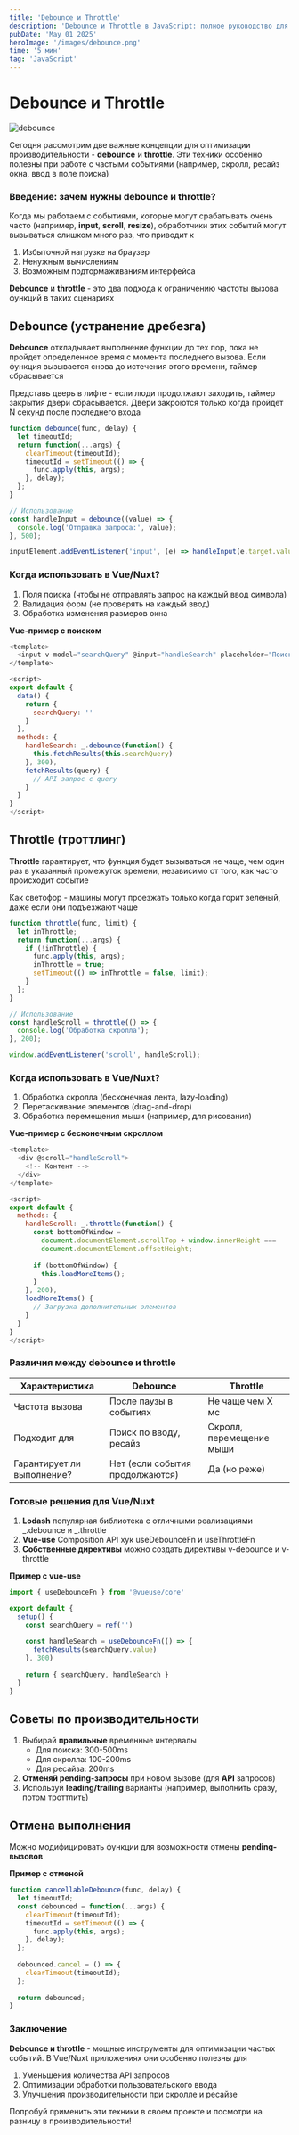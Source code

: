 ```yaml
---
title: 'Debounce и Throttle'
description: 'Debounce и Throttle в JavaScript: полное руководство для разработчиков'
pubDate: 'May 01 2025'
heroImage: '/images/debounce.png'
time: '5 мин'
tag: 'JavaScript'
---
```


# Debounce и Throttle

![debounce](/images/debounce.png)

Сегодня рассмотрим две важные концепции для оптимизации производительности - **debounce** и **throttle**. Эти техники особенно полезны при работе с частыми событиями (например, скролл, ресайз окна, ввод в поле поиска)

### Введение: зачем нужны debounce и throttle?

Когда мы работаем с событиями, которые могут срабатывать очень часто (например, **input**, **scroll**, **resize**), обработчики этих событий могут вызываться слишком много раз, что приводит к

1. Избыточной нагрузке на браузер
2. Ненужным вычислениям
3. Возможным подтормаживаниям интерфейса

**Debounce** и **throttle** - это два подхода к ограничению частоты вызова функций в таких сценариях

## Debounce (устранение дребезга)

**Debounce** откладывает выполнение функции до тех пор, пока не пройдет определенное время с момента последнего вызова. Если функция вызывается снова до истечения этого времени, таймер сбрасывается

Представь дверь в лифте - если люди продолжают заходить, таймер закрытия двери сбрасывается. Двери закроются только когда пройдет N секунд после последнего входа

```javascript
function debounce(func, delay) {
  let timeoutId;
  return function(...args) {
    clearTimeout(timeoutId);
    timeoutId = setTimeout(() => {
      func.apply(this, args);
    }, delay);
  };
}

// Использование
const handleInput = debounce((value) => {
  console.log('Отправка запроса:', value);
}, 500);

inputElement.addEventListener('input', (e) => handleInput(e.target.value));
```

### Когда использовать в Vue/Nuxt?

1. Поля поиска (чтобы не отправлять запрос на каждый ввод символа)
2. Валидация форм (не проверять на каждый ввод)
3. Обработка изменения размеров окна

**Vue-пример с поиском**

```javascript
<template>
  <input v-model="searchQuery" @input="handleSearch" placeholder="Поиск...">
</template>

<script>
export default {
  data() {
    return {
      searchQuery: ''
    }
  },
  methods: {
    handleSearch: _.debounce(function() {
      this.fetchResults(this.searchQuery)
    }, 300),
    fetchResults(query) {
      // API запрос с query
    }
  }
}
</script>
```

## Throttle (троттлинг)

**Throttle** гарантирует, что функция будет вызываться не чаще, чем один раз в указанный промежуток времени, независимо от того, как часто происходит событие

Как светофор - машины могут проезжать только когда горит зеленый, даже если они подъезжают чаще

```javascript
function throttle(func, limit) {
  let inThrottle;
  return function(...args) {
    if (!inThrottle) {
      func.apply(this, args);
      inThrottle = true;
      setTimeout(() => inThrottle = false, limit);
    }
  };
}

// Использование
const handleScroll = throttle(() => {
  console.log('Обработка скролла');
}, 200);

window.addEventListener('scroll', handleScroll);
```

### Когда использовать в Vue/Nuxt?

1. Обработка скролла (бесконечная лента, lazy-loading)
2. Перетаскивание элементов (drag-and-drop)
3. Обработка перемещения мыши (например, для рисования)

**Vue-пример с бесконечным скроллом**

```javascript
<template>
  <div @scroll="handleScroll">
    <!-- Контент -->
  </div>
</template>

<script>
export default {
  methods: {
    handleScroll: _.throttle(function() {
      const bottomOfWindow = 
        document.documentElement.scrollTop + window.innerHeight === 
        document.documentElement.offsetHeight;
      
      if (bottomOfWindow) {
        this.loadMoreItems();
      }
    }, 200),
    loadMoreItems() {
      // Загрузка дополнительных элементов
    }
  }
}
</script>
```

### Различия между debounce и throttle
 
| Характеристика             | Debounce                        | Throttle                 | 
|----------------------------|---------------------------------|--------------------------|
| Частота вызова             | После паузы в событиях          | Не чаще чем X мс         | 
| Подходит для               | Поиск по вводу, ресайз          | Скролл, перемещение мыши | 
| Гарантирует ли выполнение? | Нет (если события продолжаются) | Да (но реже)             | 


### Готовые решения для Vue/Nuxt

1. **Lodash** популярная библиотека с отличными реализациями _.debounce и _.throttle
2. **Vue-use** Composition API хук useDebounceFn и useThrottleFn
3. **Собственные директивы** можно создать директивы v-debounce и v-throttle

**Пример с vue-use**

```javascript
import { useDebounceFn } from '@vueuse/core'

export default {
  setup() {
    const searchQuery = ref('')
    
    const handleSearch = useDebounceFn(() => {
      fetchResults(searchQuery.value)
    }, 300)
    
    return { searchQuery, handleSearch }
  }
}
```

## Советы по производительности

1. Выбирай **правильные** временные интервалы
    - Для поиска: 300-500ms
    - Для скролла: 100-200ms
    - Для ресайза: 200ms
2. **Отменяй pending-запросы** при новом вызове (для **API** запросов)
3. Используй **leading/trailing** варианты (например, выполнить сразу, потом троттлить)

## Отмена выполнения

Можно модифицировать функции для возможности отмены **pending-вызовов**

**Пример с отменой**

```javascript
function cancellableDebounce(func, delay) {
  let timeoutId;
  const debounced = function(...args) {
    clearTimeout(timeoutId);
    timeoutId = setTimeout(() => {
      func.apply(this, args);
    }, delay);
  };
  
  debounced.cancel = () => {
    clearTimeout(timeoutId);
  };
  
  return debounced;
}
```

### Заключение

**Debounce и throttle** - мощные инструменты для оптимизации частых событий. 
В Vue/Nuxt приложениях они особенно полезны для

1. Уменьшения количества API запросов
2. Оптимизации обработки пользовательского ввода
3. Улучшения производительности при скролле и ресайзе

Попробуй применить эти техники в своем проекте и посмотри на разницу в производительности!